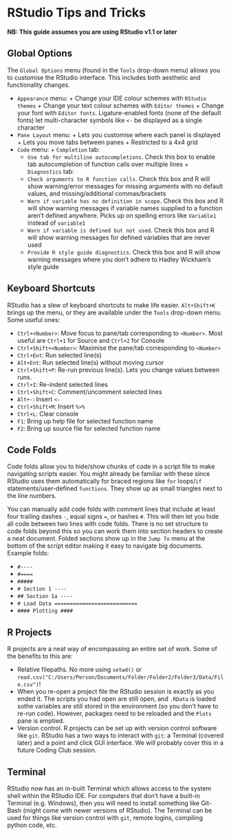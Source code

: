# RStudio Tips and Tricks

**NB: This guide assumes you are using RStudio v1.1 or later**

## Global Options

The `Global Options` menu (found in the `Tools` drop-down menu) allows you to customise the RStudio interface. This includes both aesthetic and functionality changes.

  +  `Appearance` menu:
    +  Change your IDE colour schemes with `RStudio themes`
    +  Change your text colour schemes with `Editor themes`
    +  Change your font with `Editor fonts`. Ligature-enabled fonts (none of the default fonts) let multi-character symbols like `<-` be displayed as a single character
  +  `Pane Layout` menu:
    +  Lets you customise where each panel is displayed
    +  Lets you move tabs between panes
    +  Restricted to a 4x4 grid
  +  `Code` menu:
    +  `Completion` tab:
       +  `Use tab for multiline autocompletions`. Check this box to enable tab autocompletion of function calls over multiple lines
    +  `Diagnostics` tab:
       +  `Check arguments to R function calls`. Check this box and R will show warning/error messages for missing arguments with no default values, and missing/additional commas/brackets
       +  `Warn if variable has no definition in scope`. Check this box and R will show warning messages if variable names supplied to a function aren't defined anywhere. Picks up on spelling errors like `Variable1` instead of `variable1`
       +  `Warn if variable is defined but not used`. Check this box and R will show warning messages for defined variables that are never used
       +  `Provide R style guide diagnostics`. Check this box and R will show warning messages where you don't adhere to Hadley Wickham's style guide

## Keyboard Shortcuts

RStudio has a slew of keyboard shortcuts to make life easier. `Alt+Shift+K` brings up the menu, or they are available under the `Tools` drop-down menu. Some useful ones:

  +  `Ctrl+<Number>`: Move focus to pane/tab corresponding to `<Number>`. Most useful are `Ctrl+1` for Source and `Ctrl+2` for Console
  +  `Ctrl+Shift+<Number>`: Maximise the pane/tab corresponding to `<Number>`
  +  `Ctrl+Ent`: Run selected line(s)
  +  `Alt+Ent`: Run selected line(s) without moving cursor
  +  `Ctrl+Shift+P`: Re-run previous line(s). Lets you change values between runs.
  +  `Ctrl+I`: Re-indent selected lines
  +  `Ctrl+Shift+C`: Comment/uncomment selected lines
  +  `Alt+-`: Insert `<-`
  +  `Ctrl+Shift+M`: Insert ` %>% `
  +  `Ctrl+L`: Clear console
  +  `F1`: Bring up help file for selected function name
  +  `F2`: Bring up source file for selected function name

## Code Folds

Code folds allow you to hide/show chunks of code in a script file to make navigating scripts easier. You might already be familiar with these since RStudio uses them automatically for braced regions like `for` loops/`if` statements/user-defined `functions`. They show up as small triangles next to the line numbers.

You can manually add code folds with comment lines that include at least four trailing dashes `-`, equal signs `=`, or hashes `#`. This will then let you hide all code between two lines with code folds. There is no set structure to code folds beyond this so you can work them into section headers to create a neat document. Folded sections show up in the `Jump To` menu at the bottom of the script editor making it easy to navigate big documents. Example folds:

  +  `#----`
  +  `#====`
  +  `#####`
  +  `# Section 1 ----`
  +  `## Section 1a ----`
  +  `# Load Data ===========================`
  +  `#### Plotting ####`

## R Projects

R projects are a neat way of encompassing an entire set of work. Some of the benefits to this are:

  +  Relative filepaths. No more using `setwd()` or `read.csv("C:/Users/Person/Documents/Folder/Folder2/Folder3/Data/File.csv")`! 
  +  When you re-open a project file the RStudio session is exactly as you ended it. The scripts you had open are still open, and `.RData` is loaded sothe variables are still stored in the environment (so you don't have to re-run code). However, packages need to be reloaded and the `Plots` pane is emptied.
  +  Version control. R projects can be set up with version control software like `git`. RStudio has a two ways to interact with `git`: a Terminal (covered later) and a point and click GUI interface. We will probably cover this in a future Coding Club session.
  
## Terminal

RStudio now has an in-built Terminal which allows access to the system shell within the RStudio IDE. For computers that don't have a built-in Terminal (e.g. Windows), then you will need to install something like Git-Bash (might come with newer versions of RStudio). The Terminal can be used for things like version control with `git`, remote logins, compiling python code, etc.


